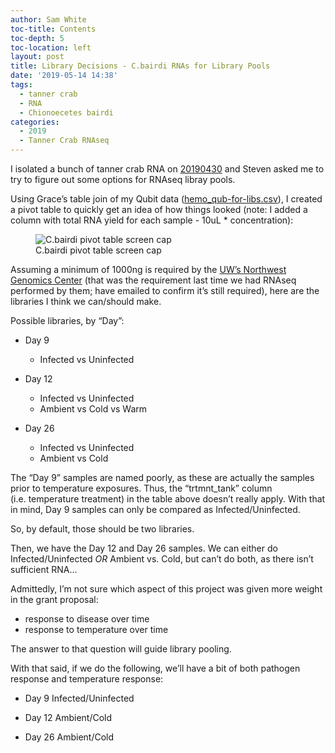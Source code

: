 ```yaml
---
author: Sam White
toc-title: Contents
toc-depth: 5
toc-location: left
layout: post
title: Library Decisions - C.bairdi RNAs for Library Pools
date: '2019-05-14 14:38'
tags:
  - tanner crab
  - RNA
  - Chionoecetes bairdi
categories:
  - 2019
  - Tanner Crab RNAseq
---
```

I isolated a bunch of tanner crab RNA on [20190430](https://robertslab.github.io/sams-notebook/posts/2019/2019-04-30-RNA-Isolation-and-Quantification---C.bairdi-Hemolymph-Pellet-in-RNAlater/) and Steven asked me to try to figure out some options for RNAseq libray pools.

Using Grace's table join of my Qubit data ([hemo_qub-for-libs.csv](https://raw.githubusercontent.com/RobertsLab/project-crab/8f95500019075d917e9cee013af325cf3a7d0bda/analyses/hemo_qub-for-libs.csv)), I created a pivot table to quickly get an idea of how things looked (note: I added a column with total RNA yield for each sample - 10uL * concentration):

![C.bairdi pivot table screen cap](https://github.com/RobertsLab/sams-notebook/blob/master/images/screencaps/20190514_cbai_library_table.png?raw=true)


Assuming a minimum of 1000ng is required by the [UW's Northwest Genomics Center ](https://nwgc.gs.washington.edu/) (that was the requirement last time we had RNAseq performed by them; have emailed to confirm it's still required), here are the libraries I think we can/should make.

Possible libraries, by "Day":

- Day 9

  - Infected vs Uninfected

- Day 12

  - Infected vs Uninfected
  - Ambient vs Cold vs Warm

- Day 26

  - Infected vs Uninfected
  - Ambient vs Cold


The "Day 9" samples are named poorly, as these are actually the samples prior to temperature exposures. Thus, the "trtmnt_tank" column (i.e. temperature treatment) in the table above doesn't really apply. With that in mind, Day 9 samples can only be compared as Infected/Uninfected.

So, by default, those should be two libraries.

Then, we have the Day 12 and Day 26 samples. We can either do Infected/Uninfected _OR_ Ambient vs. Cold, but can't do both, as there isn't sufficient RNA...

Admittedly, I'm not sure which aspect of this project was given more weight in the grant proposal:

- response to disease over time
- response to temperature over time

The answer to that question will guide library pooling.

With that said, if we do the following, we'll have a bit of both pathogen response and temperature response:

- Day 9 Infected/Uninfected

- Day 12 Ambient/Cold

- Day 26 Ambient/Cold
